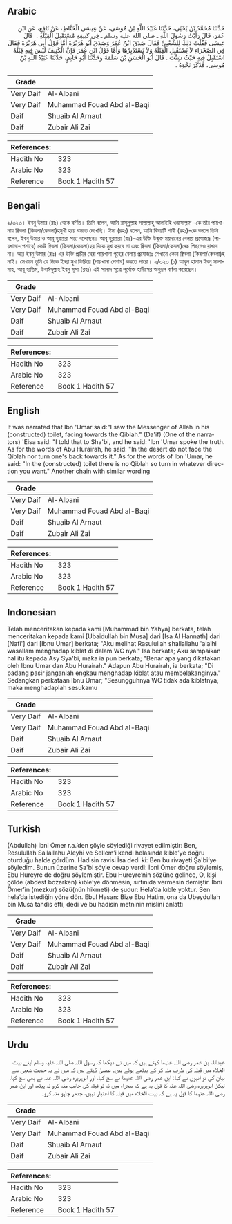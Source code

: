 ## Arabic


<div dir="rtl" lang="ar" style={{fontSize:'larger',backgroundColor:'#f8f9fa',padding:20}}>
حَدَّثَنَا مُحَمَّدُ بْنُ يَحْيَى، حَدَّثَنَا عُبَيْدُ اللَّهِ بْنُ مُوسَى، عَنْ عِيسَى الْحَنَّاطِ، عَنْ نَافِعٍ، عَنِ ابْنِ عُمَرَ، قَالَ رَأَيْتُ رَسُولَ اللَّهِ ـ صلى الله عليه وسلم ـ فِي كَنِيفِهِ مُسْتَقْبِلَ الْقِبْلَةِ ‏. ‏ قَالَ عِيسَى فَقُلْتُ ذَلِكَ لِلشَّعْبِيِّ فَقَالَ صَدَقَ ابْنُ عُمَرَ وَصَدَقَ أَبُو هُرَيْرَةَ أَمَّا قَوْلُ أَبِي هُرَيْرَةَ فَقَالَ فِي الصَّحْرَاءِ لاَ يَسْتَقْبِلِ الْقِبْلَةَ وَلاَ يَسْتَدْبِرْهَا وَأَمَّا قَوْلُ ابْنِ عُمَرَ فَإِنَّ الْكَنِيفَ لَيْسَ فِيهِ قِبْلَةٌ اسْتَقْبِلْ فِيهِ حَيْثُ شِئْتَ ‏.‏ قَالَ أَبُو الْحَسَنِ بْنُ سَلَمَةَ وَحَدَّثَنَا أَبُو حَاتِمٍ، حَدَّثَنَا عُبَيْدُ اللَّهِ بْنُ مُوسَى، فَذَكَرَ نَحْوَهُ ‏.‏
</div>
<div style={{backgroundColor:'#f8f9fa',padding:20, marginBottom: 10}}><table> <thead> <tr> <th>Grade</th> <th></th> </tr> </thead> <tbody> <tr><td>Very Daif</td><td>Al-Albani</td></tr><tr><td>Very Daif</td><td>Muhammad Fouad Abd al-Baqi</td></tr><tr><td>Daif</td><td>Shuaib Al Arnaut</td></tr><tr><td>Daif</td><td>Zubair Ali Zai</td></tr></tbody></table><table> <thead> <tr> <th>References:</th> <th></th> </tr> </thead> <tbody><tr><td>Hadith No</td><td>323</td></tr><tr><td>Arabic No</td><td>323</td></tr><tr><td>Reference</td><td>Book 1 Hadith 57</td></tr></tbody></table></div>

## Bengali


<div dir="ltr" lang="bn" style={{fontSize:'larger',backgroundColor:'#f8f9fa',padding:20}}>
২/৩২৩। ইবনু উমার (রাঃ) থেকে বর্ণিত। তিনি বলেন, আমি রাসূলুল্লাহ সাল্লাল্লাহু আলাইহি ওয়াসাল্লাম -কে তাঁর পায়খানায় ক্বিবলা (কিবলা/কেবলা)হমুখী হয়ে বসতে দেখেছি। ঈসা (রহঃ) বলেন, আমি বিষয়টি শাবী (রহঃ)-কে বললে তিনি বলেন, ইবনু উমার ও আবূ হুরায়রা সত্য বলেছেন। আবূ হুরায়রা (রাঃ)-এর উক্তি উন্মুক্ত ময়দানের বেলায় প্রযোজ্যঃ (পায়খানা-পেশাবে) কেউ ক্বিবলা (কিবলা/কেবলা)হর দিকে মুখ করবে না এবং ক্বিবলা (কিবলা/কেবলা)হ্কে পিছনেও রাখবে না। আর ইবনু উমার (রাঃ) এর উক্তি প্রাচীর ঘেরা পায়খানা গৃহের বেলায় প্রযোজ্যঃ সেখানে কোন ক্বিবলা (কিবলা/কেবলা)হ নাই। সেখানে তুমি যে দিকে ইচ্ছা মুখ ফিরিয়ে (পায়খানা পেশাব) করতে পারো। ২/৩২৩ (১) আবূল হাসান ইবনু সালামাহ, আবূ হাতিম, উবাঈদুল্লাহ ইবনু মূসা (রহঃ) এই সানাদ সূত্রে পূর্বোক্ত হাদীসের অনুরূপ বর্ণনা করেছেন।
</div>
<div style={{backgroundColor:'#f8f9fa',padding:20, marginBottom: 10}}><table> <thead> <tr> <th>Grade</th> <th></th> </tr> </thead> <tbody> <tr><td>Very Daif</td><td>Al-Albani</td></tr><tr><td>Very Daif</td><td>Muhammad Fouad Abd al-Baqi</td></tr><tr><td>Daif</td><td>Shuaib Al Arnaut</td></tr><tr><td>Daif</td><td>Zubair Ali Zai</td></tr></tbody></table><table> <thead> <tr> <th>References:</th> <th></th> </tr> </thead> <tbody><tr><td>Hadith No</td><td>323</td></tr><tr><td>Arabic No</td><td>323</td></tr><tr><td>Reference</td><td>Book 1 Hadith 57</td></tr></tbody></table></div>

## English


<div dir="ltr" lang="en" style={{fontSize:'larger',backgroundColor:'#f8f9fa',padding:20}}>
It was narrated that Ibn 'Umar said:"I saw the Messenger of Allah in his (constructed) toilet, facing towards the Qiblah." (Da'if) (One of the narrators) 'Eisa said: "I told that to Sha'bi, and he said: 'Ibn 'Umar spoke the truth. As for the words of Abu Hurairah, he said: "In the desert do not face the Qiblah nor turn one's back towards it." As for the words of Ibn 'Umar, he said: "In the (constructed) toilet there is no Qiblah so turn in whatever direction you want." Another chain with similar wording
</div>
<div style={{backgroundColor:'#f8f9fa',padding:20, marginBottom: 10}}><table> <thead> <tr> <th>Grade</th> <th></th> </tr> </thead> <tbody> <tr><td>Very Daif</td><td>Al-Albani</td></tr><tr><td>Very Daif</td><td>Muhammad Fouad Abd al-Baqi</td></tr><tr><td>Daif</td><td>Shuaib Al Arnaut</td></tr><tr><td>Daif</td><td>Zubair Ali Zai</td></tr></tbody></table><table> <thead> <tr> <th>References:</th> <th></th> </tr> </thead> <tbody><tr><td>Hadith No</td><td>323</td></tr><tr><td>Arabic No</td><td>323</td></tr><tr><td>Reference</td><td>Book 1 Hadith 57</td></tr></tbody></table></div>

## Indonesian


<div dir="ltr" lang="id" style={{fontSize:'larger',backgroundColor:'#f8f9fa',padding:20}}>
Telah menceritakan kepada kami [Muhammad bin Yahya] berkata, telah menceritakan kepada kami [Ubaidullah bin Musa] dari [Isa Al Hannath] dari [Nafi'] dari [Ibnu Umar] berkata; "Aku melihat Rasulullah shallallahu 'alaihi wasallam menghadap kiblat di dalam WC nya." Isa berkata; Aku sampaikan hal itu kepada Asy Sya'bi, maka ia pun berkata; "Benar apa yang dikatakan oleh Ibnu Umar dan Abu Hurairah." Adapun Abu Hurairah, ia berkata; "Di padang pasir janganlah engkau menghadap kiblat atau membelakanginya." Sedangkan perkataan Ibnu Umar; "Sesungguhnya WC tidak ada kiblatnya, maka menghadaplah sesukamu
</div>
<div style={{backgroundColor:'#f8f9fa',padding:20, marginBottom: 10}}><table> <thead> <tr> <th>Grade</th> <th></th> </tr> </thead> <tbody> <tr><td>Very Daif</td><td>Al-Albani</td></tr><tr><td>Very Daif</td><td>Muhammad Fouad Abd al-Baqi</td></tr><tr><td>Daif</td><td>Shuaib Al Arnaut</td></tr><tr><td>Daif</td><td>Zubair Ali Zai</td></tr></tbody></table><table> <thead> <tr> <th>References:</th> <th></th> </tr> </thead> <tbody><tr><td>Hadith No</td><td>323</td></tr><tr><td>Arabic No</td><td>323</td></tr><tr><td>Reference</td><td>Book 1 Hadith 57</td></tr></tbody></table></div>

## Turkish


<div dir="ltr" lang="tr" style={{fontSize:'larger',backgroundColor:'#f8f9fa',padding:20}}>
(Abdullah) İbni Ömer r.a.’den şöyle söylediği rivayet edilmiştir: Ben, Resulullah Sallallahu Aleyhi ve Sellem’i kendi helasında kıble’ye doğru oturduğu halde gördüm. Hadisin ravisi İsa dedi ki: Ben bu rivayeti Şa'bi’ye söyledim. Bunun üzerine Şa'bi şöyle cevap verdi: İbni Ömer doğru söylemiş, Ebu Hureyre de doğru söylemiştir. Ebu Hureyre’nin sözüne gelince, O, kişi çölde (abdest bozarken) kıble’ye dönmesin, sırtınıda vermesin demiştir. İbni Ömer’in (mezkur) sözü(nün hikmeti) de şudur: Hela’da kıble yoktur. Sen hela’da istediğin yöne dön. Ebul Hasan: Bize Ebu Hatim, ona da Ubeydullah bin Musa tahdis etti, dedi ve bu hadisin metninin mislini anlattı
</div>
<div style={{backgroundColor:'#f8f9fa',padding:20, marginBottom: 10}}><table> <thead> <tr> <th>Grade</th> <th></th> </tr> </thead> <tbody> <tr><td>Very Daif</td><td>Al-Albani</td></tr><tr><td>Very Daif</td><td>Muhammad Fouad Abd al-Baqi</td></tr><tr><td>Daif</td><td>Shuaib Al Arnaut</td></tr><tr><td>Daif</td><td>Zubair Ali Zai</td></tr></tbody></table><table> <thead> <tr> <th>References:</th> <th></th> </tr> </thead> <tbody><tr><td>Hadith No</td><td>323</td></tr><tr><td>Arabic No</td><td>323</td></tr><tr><td>Reference</td><td>Book 1 Hadith 57</td></tr></tbody></table></div>

## Urdu


<div dir="rtl" lang="ur" style={{fontSize:'larger',backgroundColor:'#f8f9fa',padding:20}}>
عبداللہ بن عمر رضی اللہ عنہما کہتے ہیں کہ میں نے دیکھا کہ رسول اللہ صلی اللہ علیہ وسلم اپنے بیت الخلاء میں قبلہ کی طرف منہ کر کے بیٹھے ہوئے ہیں۔ عیسیٰ کہتے ہیں کہ میں نے یہ حدیث شعبی سے بیان کی تو انہوں نے کہا: ابن عمر رضی اللہ عنہما نے سچ کہا، اور ابوہریرہ رضی اللہ عنہ نے بھی سچ کہا، لیکن ابوہریرہ رضی اللہ عنہ کا قول یہ ہے کہ صحراء میں نہ تو قبلہ کی جانب منہ کرو نہ پیٹھ، اور ابن عمر رضی اللہ عنہما کا قول یہ ہے کہ بیت الخلاء میں قبلہ کا اعتبار نہیں، جدھر چاہو منہ کرو۔
</div>
<div style={{backgroundColor:'#f8f9fa',padding:20, marginBottom: 10}}><table> <thead> <tr> <th>Grade</th> <th></th> </tr> </thead> <tbody> <tr><td>Very Daif</td><td>Al-Albani</td></tr><tr><td>Very Daif</td><td>Muhammad Fouad Abd al-Baqi</td></tr><tr><td>Daif</td><td>Shuaib Al Arnaut</td></tr><tr><td>Daif</td><td>Zubair Ali Zai</td></tr></tbody></table><table> <thead> <tr> <th>References:</th> <th></th> </tr> </thead> <tbody><tr><td>Hadith No</td><td>323</td></tr><tr><td>Arabic No</td><td>323</td></tr><tr><td>Reference</td><td>Book 1 Hadith 57</td></tr></tbody></table></div>